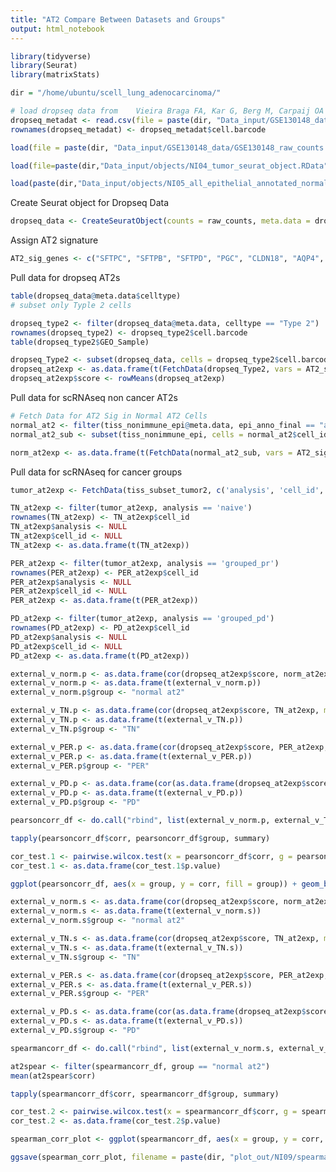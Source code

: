 ```yaml
---
title: "AT2 Compare Between Datasets and Groups"
output: html_notebook
---
```


```r
library(tidyverse)
library(Seurat)
library(matrixStats)
```

```r
dir = "/home/ubuntu/scell_lung_adenocarcinoma/"
```


```r
# load dropseq data from 	Vieira Braga FA, Kar G, Berg M, Carpaij OA et al. A cellular census of human lungs identifies novel cell states in health and in asthma. Nat Med 2019 Jun 17. PMID: 31209336
dropseq_metadat <- read.csv(file = paste(dir, "Data_input/GSE130148_data/GSE130148_barcodes_cell_types.txt",sep = ""), header = TRUE, sep = "\t")
rownames(dropseq_metadat) <- dropseq_metadat$cell.barcode

load(file = paste(dir, "Data_input/GSE130148_data/GSE130148_raw_counts.RData", sep = ""))

load(file=paste(dir,"Data_input/objects/NI04_tumor_seurat_object.RData", sep=""))

load(paste(dir,"Data_input/objects/NI05_all_epithelial_annotated_normal_and_tumor.RData", sep = ""))
```

Create Seurat object for Dropseq Data
```r
dropseq_data <- CreateSeuratObject(counts = raw_counts, meta.data = dropseq_metadat)
```

Assign AT2 signature
```r
AT2_sig_genes <- c("SFTPC", "SFTPB", "SFTPD", "PGC", "CLDN18", "AQP4", "SCGB3A1", "ABCA3", "GATA6", "NKX2-1", "SFTA3", "IGFBP2", "HOPX", "NAPSA", "FOXA2", "AGER", "LAMP1")
```

Pull data for dropseq AT2s
```r
table(dropseq_data@meta.data$celltype)
# subset only Typle 2 cells

dropseq_type2 <- filter(dropseq_data@meta.data, celltype == "Type 2")
rownames(dropseq_type2) <- dropseq_type2$cell.barcode
table(dropseq_type2$GEO_Sample)

dropseq_Type2 <- subset(dropseq_data, cells = dropseq_type2$cell.barcode)
dropseq_at2exp <- as.data.frame(t(FetchData(dropseq_Type2, vars = AT2_sig_genes)))
dropseq_at2exp$score <- rowMeans(dropseq_at2exp)
```

Pull data for scRNAseq non cancer AT2s
```r
# Fetch Data for AT2 Sig in Normal AT2 Cells
normal_at2 <- filter(tiss_nonimmune_epi@meta.data, epi_anno_final == "alveolar type 2 cell")
normal_at2_sub <- subset(tiss_nonimmune_epi, cells = normal_at2$cell_id)

norm_at2exp <- as.data.frame(t(FetchData(normal_at2_sub, vars = AT2_sig_genes)))
```

Pull data for scRNAseq for cancer groups
```r
tumor_at2exp <- FetchData(tiss_subset_tumor2, c('analysis', 'cell_id', AT2_sig_genes))

TN_at2exp <- filter(tumor_at2exp, analysis == 'naive')
rownames(TN_at2exp) <- TN_at2exp$cell_id
TN_at2exp$analysis <- NULL
TN_at2exp$cell_id <- NULL
TN_at2exp <- as.data.frame(t(TN_at2exp))

PER_at2exp <- filter(tumor_at2exp, analysis == 'grouped_pr')
rownames(PER_at2exp) <- PER_at2exp$cell_id
PER_at2exp$analysis <- NULL
PER_at2exp$cell_id <- NULL
PER_at2exp <- as.data.frame(t(PER_at2exp))

PD_at2exp <- filter(tumor_at2exp, analysis == 'grouped_pd')
rownames(PD_at2exp) <- PD_at2exp$cell_id
PD_at2exp$analysis <- NULL
PD_at2exp$cell_id <- NULL
PD_at2exp <- as.data.frame(t(PD_at2exp))
```


```r
external_v_norm.p <- as.data.frame(cor(dropseq_at2exp$score, norm_at2exp, method = "pearson")) %>% select_if(~ !any(is.na(.))) %>% `rownames<-` ("corr")
external_v_norm.p <- as.data.frame(t(external_v_norm.p))
external_v_norm.p$group <- "normal at2"

external_v_TN.p <- as.data.frame(cor(dropseq_at2exp$score, TN_at2exp, method = "pearson")) %>% select_if(~ !any(is.na(.))) %>% `rownames<-` ("corr")
external_v_TN.p <- as.data.frame(t(external_v_TN.p))
external_v_TN.p$group <- "TN"

external_v_PER.p <- as.data.frame(cor(dropseq_at2exp$score, PER_at2exp, method = "pearson")) %>% select_if(~ !any(is.na(.))) %>% `rownames<-` ("corr")
external_v_PER.p <- as.data.frame(t(external_v_PER.p))
external_v_PER.p$group <- "PER"

external_v_PD.p <- as.data.frame(cor(as.data.frame(dropseq_at2exp$score), PD_at2exp, method = "pearson")) %>% select_if(~ !any(is.na(.))) %>% `rownames<-` ("corr")
external_v_PD.p <- as.data.frame(t(external_v_PD.p))
external_v_PD.p$group <- "PD"

pearsoncorr_df <- do.call("rbind", list(external_v_norm.p, external_v_TN.p, external_v_PER.p, external_v_PD.p))

tapply(pearsoncorr_df$corr, pearsoncorr_df$group, summary)

cor_test.1 <- pairwise.wilcox.test(x = pearsoncorr_df$corr, g = pearsoncorr_df$group)
cor_test.1 <- as.data.frame(cor_test.1$p.value)

ggplot(pearsoncorr_df, aes(x = group, y = corr, fill = group)) + geom_boxplot() + guides(colour = FALSE, fill = FALSE) + xlab("Group") + ylab("Pearson Correlation") + ylim(-.5, 1) #+ geom_signif(comparisons = list(c("PD", "PER")), y_position = 1.1, annotations = '5.89-25') + geom_signif(comparisons = list(c("PD", "TN")), y_position = 1.5, annotations = '1.37e-13') + geom_signif(comparisons = list(c("PER", "TN")), y_position = 1.3, annotations = '1.98e-06') + geom_signif(comparisons = list(c("normal at2", "PER")), y_position = 1.7, annotations = '2.04e-96') + scale_x_discrete(limits = c("normal at2", "TN", "PER", "PD"))

```

```r
external_v_norm.s <- as.data.frame(cor(dropseq_at2exp$score, norm_at2exp, method = "spearman")) %>% select_if(~ !any(is.na(.))) %>% `rownames<-` ("corr")
external_v_norm.s <- as.data.frame(t(external_v_norm.s))
external_v_norm.s$group <- "normal at2"

external_v_TN.s <- as.data.frame(cor(dropseq_at2exp$score, TN_at2exp, method = "spearman")) %>% select_if(~ !any(is.na(.))) %>% `rownames<-` ("corr")
external_v_TN.s <- as.data.frame(t(external_v_TN.s))
external_v_TN.s$group <- "TN"

external_v_PER.s <- as.data.frame(cor(dropseq_at2exp$score, PER_at2exp, method = "spearman")) %>% select_if(~ !any(is.na(.))) %>% `rownames<-` ("corr")
external_v_PER.s <- as.data.frame(t(external_v_PER.s))
external_v_PER.s$group <- "PER"

external_v_PD.s <- as.data.frame(cor(as.data.frame(dropseq_at2exp$score), PD_at2exp, method = "spearman")) %>% select_if(~ !any(is.na(.))) %>% `rownames<-` ("corr")
external_v_PD.s <- as.data.frame(t(external_v_PD.s))
external_v_PD.s$group <- "PD"

spearmancorr_df <- do.call("rbind", list(external_v_norm.s, external_v_TN.s, external_v_PER.s, external_v_PD.s))

at2spear <- filter(spearmancorr_df, group == "normal at2")
mean(at2spear$corr)

tapply(spearmancorr_df$corr, spearmancorr_df$group, summary)

cor_test.2 <- pairwise.wilcox.test(x = spearmancorr_df$corr, g = spearmancorr_df$group)
cor_test.2 <- as.data.frame(cor_test.2$p.value)

spearman_corr_plot <- ggplot(spearmancorr_df, aes(x = group, y = corr, fill = group)) + geom_boxplot() + guides(colour = FALSE, fill = FALSE) + xlab("Group") + ylab("spearman Correlation") + scale_x_discrete(limits=c("normal at2", "TN", "PER", "PD")) + ylim(0, 1.5)

ggsave(spearman_corr_plot, filename = paste(dir, "plot_out/NI09/spearman_corr_bycell.pdf", sep = ""), width = 5, height = 5)
```


